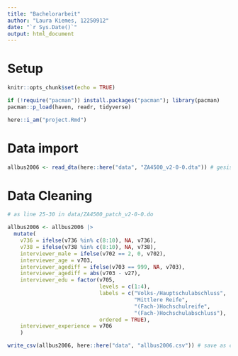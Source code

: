 ```yaml
---
title: "Bachelorarbeit"
author: "Laura Kiemes, 12250912"
date: "`r Sys.Date()`"
output: html_document
---
```


# Setup

```r
knitr::opts_chunk$set(echo = TRUE)

if (!require("pacman")) install.packages("pacman"); library(pacman)
pacman::p_load(haven, readr, tidyverse)

here::i_am("project.Rmd")
```

# Data import

```r
allbus2006 <- read_dta(here::here("data", "ZA4500_v2-0-0.dta")) # gesis data
```


# Data Cleaning

```r
# as line 25-30 in data/ZA4500_patch_v2-0-0.do

allbus2006 <- allbus2006 |> 
  mutate(
    v736 = ifelse(v736 %in% c(8:10), NA, v736),
    v738 = ifelse(v738 %in% c(8:10), NA, v738),
    interviewer_male = ifelse(v702 == 2, 0, v702),
    interviewer_age = v703,
    interviewer_agediff = ifelse(v703 == 999, NA, v703),
    interviewer_agediff = abs(v703 - v27),
    interviewer_edu = factor(v705, 
                             levels = c(1:4), 
                             labels = c("Volks-/Hauptschulabschluss",
                                        "Mittlere Reife",
                                        "(Fach-)Hochschulreife",
                                        "(Fach-)Hochschulabschluss"),
                             ordered = TRUE),
    interviewer_experience = v706
    )
```

```r
write_csv(allbus2006, here::here("data", "allbus2006.csv")) # save as csv
```

